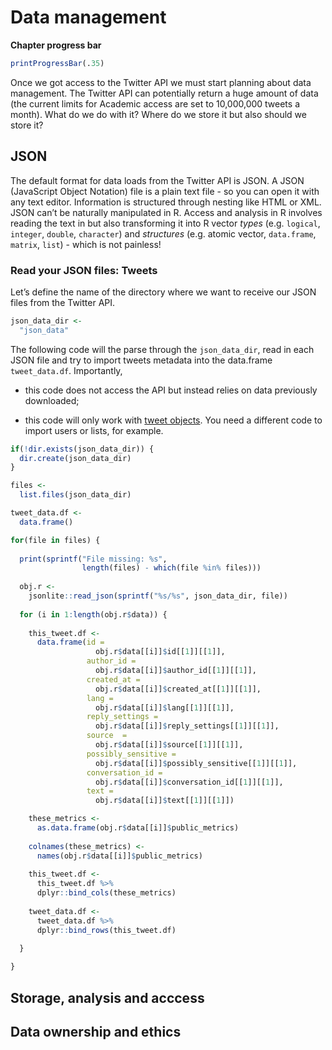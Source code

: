 # Data management

**Chapter progress bar**

```r

printProgressBar(.35)

```

Once we got access to the Twitter API we must start planning about data management. The Twitter API can potentially return a huge amount of data (the current limits for Academic access are set to 10,000,000 tweets a month). What do we do with it? Where do we store it but also should we store it? 

## JSON

The default format for data loads from the Twitter API is JSON. A JSON (JavaScript Object Notation) file is a plain text file - so you can open it with any text editor. Information is structured through nesting like HTML or XML. JSON can't be naturally manipulated in R. Access and analysis in R involves reading the text in but also transforming it into R vector *types* (e.g. `logical`, `integer`, `double`, `character`) and *structures* (e.g. atomic vector, `data.frame`, `matrix`, `list`) - which is not painless!  


### Read your JSON files: Tweets

Let's define the name of the directory where we want to receive our JSON files from the Twitter API.

```r

json_data_dir <- 
  "json_data"

```

The following code will the parse through the `json_data_dir`, read in each JSON file and try to import tweets metadata into the data.frame `tweet_data.df`. Importantly, 

* this code does not access the API but instead relies on data previously downloaded;

* this code will only work with [tweet objects](https://developer.twitter.com/en/docs/twitter-api/v1/data-dictionary/object-model/tweet). You need a different code to import users or lists, for example.

```r

if(!dir.exists(json_data_dir)) {
  dir.create(json_data_dir)
}

files <- 
  list.files(json_data_dir)

tweet_data.df <- 
  data.frame()

for(file in files) {
  
  print(sprintf("File missing: %s", 
                length(files) - which(file %in% files)))
  
  obj.r <- 
    jsonlite::read_json(sprintf("%s/%s", json_data_dir, file))
  
  for (i in 1:length(obj.r$data)) {
    
    this_tweet.df <- 
      data.frame(id = 
                   obj.r$data[[i]]$id[[1]][[1]],
                 author_id = 
                   obj.r$data[[i]]$author_id[[1]][[1]],
                 created_at = 
                   obj.r$data[[i]]$created_at[[1]][[1]],
                 lang = 
                   obj.r$data[[i]]$lang[[1]][[1]],
                 reply_settings = 
                   obj.r$data[[i]]$reply_settings[[1]][[1]],
                 source  = 
                   obj.r$data[[i]]$source[[1]][[1]],
                 possibly_sensitive = 
                   obj.r$data[[i]]$possibly_sensitive[[1]][[1]],
                 conversation_id = 
                   obj.r$data[[i]]$conversation_id[[1]][[1]],
                 text = 
                   obj.r$data[[i]]$text[[1]][[1]])

    these_metrics <- 
      as.data.frame(obj.r$data[[i]]$public_metrics)
    
    colnames(these_metrics) <- 
      names(obj.r$data[[i]]$public_metrics)
    
    this_tweet.df <- 
      this_tweet.df %>%
      dplyr::bind_cols(these_metrics)
    
    tweet_data.df <- 
      tweet_data.df %>%
      dplyr::bind_rows(this_tweet.df)

  }
  
}

```


## Storage, analysis and acccess

## Data ownership and ethics